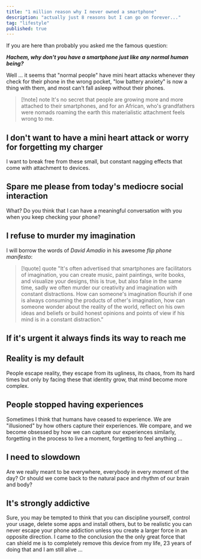 ```yaml
---
title: "1 million reason why I never owned a smartphone"
description: "actually just 8 reasons but I can go on forever..."
tag: "lifestyle"
published: true
---
```


If you are here than probably you asked me the famous question:

**_Hachem, why don't you have a smartphone just like any normal human being?_**

Well ... it seems that "normal people" have mini heart attacks whenever they check for their phone in the wrong pocket, "low battery anxiety" is now a thing with them, and most can't fall asleep without their phones.

> [!note] note
> It's no secret that people are growing more and more attached to their smartphones, and for an African, who's grandfathers were nomads roaming the earth this materialistic attachment feels wrong to me.

## I don't want to have a mini heart attack or worry for forgetting my charger

I want to break free from these small, but constant nagging effects that come with attachment to devices.

## Spare me please from today's mediocre social interaction

What? Do you think that I can have a meaningful conversation with you when you keep checking your phone?

## I refuse to murder my imagination

I will borrow the words of _David Amadio_ in his awesome _flip phone manifesto_:

> [!quote] quote
> "It's often advertised that smartphones are facilitators of imagination, you can create music, paint paintings, write books, and visualize your designs, this is true, but also false in the same time, sadly we often murder our creativity and imagination with constant distractions. How can someone's imagination flourish if one is always consuming the products of other's imagination, how can someone wonder about the reality of the world, reflect on his own ideas and beliefs or build honest opinions and points of view if his mind is in a constant distraction."

## If it's urgent it always finds its way to reach me

## Reality is my default

People escape reality, they escape from its ugliness, its chaos, from its hard times but only by facing these that identity grow, that mind become more complex.

## People stopped having experiences

Sometimes I think that humans have ceased to experience. We are "illusioned" by how others capture their experiences. We compare, and we become obsessed by how we can capture our experiences similarly, forgetting in the process to live a moment, forgetting to feel anything ...

## I need to slowdown

Are we really meant to be everywhere, everybody in every moment of the day? Or should we come back to the natural pace and rhythm of our brain and body?

## It's strongly addictive

Sure, you may be tempted to think that you can discipline yourself, control your usage, delete some apps and install others, but to be realistic you can never escape your phone addiction unless you create a larger force in an opposite direction. I came to the conclusion the the only great force that can shield me is to completely remove this device from my life, 23 years of doing that and I am still alive ...
